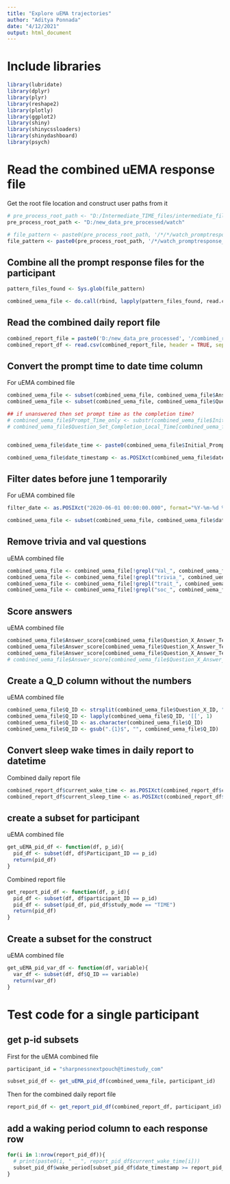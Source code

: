 ```yaml
---
title: "Explore uEMA trajectories"
author: "Aditya Ponnada"
date: "4/12/2021"
output: html_document
---
```


# Include libraries
```r
library(lubridate)
library(dplyr)
library(plyr)
library(reshape2)
library(plotly)
library(ggplot2)
library(shiny)
library(shinycssloaders)
library(shinydashboard)
library(psych)

```

# Read the combined uEMA response file

Get the root file location and construct user paths from it
```r
# pre_process_root_path <- "D:/Intermediate_TIME_files/intermediate_file"
pre_process_root_path <- "D:/new_data_pre_processed/watch"

# file_pattern <- paste0(pre_process_root_path, '/*/*/watch_promptresponse_clean_*.csv')
file_pattern <- paste0(pre_process_root_path, '/*/watch_promptresponse_clean_*.csv')

```


## Combine all the prompt response files for the participant
```r
pattern_files_found <- Sys.glob(file_pattern)

combined_uema_file <- do.call(rbind, lapply(pattern_files_found, read.csv))
```

## Read the combined daily report file
```r

combined_report_file = paste0('D:/new_data_pre_processed', '/combined_report_N70.csv')
combined_report_df <- read.csv(combined_report_file, header = TRUE, sep = ',')

```

## Convert the prompt time to date time column
For uEMA combined file

```r
combined_uema_file <- subset(combined_uema_file, combined_uema_file$Answer_Status == "Completed" | combined_uema_file$Answer_Status == "CompletedThenDismissed" )
combined_uema_file <- subset(combined_uema_file, combined_uema_file$Question_X_Answer_Text != "-NOT_ANS-")

## if unanswered then set prompt time as the completion time?
# combined_uema_file$Prompt_Time_only <- substr(combined_uema_file$Initial_Prompt_Local_Time, 12, 19)
# combined_uema_file$Question_Set_Completion_Local_Time[combined_uema_file$Question_X_Answer_Text == '-NOT_ANS-'] <- combined_uema_file$Prompt_Time_only


combined_uema_file$date_time <- paste0(combined_uema_file$Initial_Prompt_Date, " ", combined_uema_file$Question_Set_Completion_Local_Time)

combined_uema_file$date_timestamp <- as.POSIXct(combined_uema_file$date_time, format="%Y-%m-%d %H:%M:%OS")
```

## Filter dates before june 1 temporarily
For uEMA combined file

```r
filter_date <- as.POSIXct("2020-06-01 00:00:00.000", format="%Y-%m-%d %H:%M:%OS")

combined_uema_file <- subset(combined_uema_file, combined_uema_file$date_timestamp >= filter_date)

```

## Remove trivia and val questions
uEMA combined file

```r
combined_uema_file <- combined_uema_file[!grepl("Val_", combined_uema_file$Question_X_ID),]
combined_uema_file <- combined_uema_file[!grepl("trivia_", combined_uema_file$Question_X_ID),]
combined_uema_file <- combined_uema_file[!grepl("trait_", combined_uema_file$Question_X_ID),]
combined_uema_file <- combined_uema_file[!grepl("soc_", combined_uema_file$Question_X_ID),]
```


## Score answers
uEMA combined file

```r
combined_uema_file$Answer_score[combined_uema_file$Question_X_Answer_Text == "Yes"] <- 3
combined_uema_file$Answer_score[combined_uema_file$Question_X_Answer_Text == "Sort of"] <- 2
combined_uema_file$Answer_score[combined_uema_file$Question_X_Answer_Text == "No"] <- 1
# combined_uema_file$Answer_score[combined_uema_file$Question_X_Answer_Text == "-NOT_ANS-"] <- 0

```


## Create a Q_D column without the numbers
uEMA combined file

```r
combined_uema_file$Q_ID <- strsplit(combined_uema_file$Question_X_ID, "[[:digit:]]", perl = TRUE)
combined_uema_file$Q_ID <- lapply(combined_uema_file$Q_ID, '[[', 1)
combined_uema_file$Q_ID <- as.character(combined_uema_file$Q_ID)
combined_uema_file$Q_ID <- gsub(".{1}$", "", combined_uema_file$Q_ID)
```



## Convert sleep wake times in daily report to datetime
Combined daily report file

```r

combined_report_df$current_wake_time <- as.POSIXct(combined_report_df$current_wake_time, format="%Y-%m-%d %H:%M:%S")
combined_report_df$current_sleep_time <- as.POSIXct(combined_report_df$current_sleep_time, format="%Y-%m-%d %H:%M:%S")

```

## create a subset for participant
uEMA combined file

```r

get_uEMA_pid_df <- function(df, p_id){
  pid_df <- subset(df, df$Participant_ID == p_id)
  return(pid_df)
}

```

Combined report file
```r

get_report_pid_df <- function(df, p_id){
  pid_df <- subset(df, df$participant_ID == p_id)
  pid_df <- subset(pid_df, pid_df$study_mode == "TIME")
  return(pid_df)
}

```

## Create a subset for the construct
uEMA combined file

```r

get_uEMA_pid_var_df <- function(df, variable){
  var_df <- subset(df, df$Q_ID == variable)
  return(var_df)
}

```

# Test code for a single participant

## get p-id subsets
First for the uEMA combined file

```r
participant_id = "sharpnessnextpouch@timestudy_com"

subset_pid_df <- get_uEMA_pid_df(combined_uema_file, participant_id) 
```

Then for the combined daily report file
```r

report_pid_df <- get_report_pid_df(combined_report_df, participant_id)

```

## add a waking period column to each response row
```r

for(i in 1:nrow(report_pid_df)){
  # print(paste0(i, " _ ", report_pid_df$current_wake_time[i]))
  subset_pid_df$wake_period[subset_pid_df$date_timestamp >= report_pid_df$current_wake_time[i] & subset_pid_df$date_timestamp <= report_pid_df$current_sleep_time[i]] <- paste0("Wake_period_", i)
}

```


